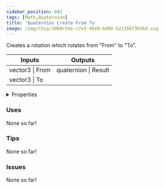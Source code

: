 ```yaml
---
sidebar_position: 692
tags: [Math,Quaternion]
title: 'Quaternion Create From To'
image: /img/chip/1069c5de-c7e3-40e0-bd90-52135873b36d.svg
---
```


Creates a rotation which rotates from "From" to "To".



<IChip uuid="1069c5de-c7e3-40e0-bd90-52135873b36d"/>

<table><thead><tr><th>Inputs</th><th>Outputs</th></tr></thead><tbody><tr><td>vector3 | From</td><td>quaternion | Result</td></tr><tr><td>vector3 | To</td><td /></tr></tbody></table>

<details>
  <summary>Properties</summary>
  <div>
    <div>
    <table>
      <tbody>
        <tr>
          <td>Is beta required?</td>
          <td>No</td>
        </tr>
        <tr>
          <td>Is chip a trolling risk?</td>
          <td>No</td>
        </tr>
        <tr>
          <td>Is chip a role assignment risk?</td>
          <td>No</td>
        </tr>
        <tr>
          <td>Chip UUID</td>
          <td>1069c5de-c7e3-40e0-bd90-52135873b36d</td>
        </tr>
        <tr>
          <td>Room availability</td>
          <td>Available everywhere</td>
        </tr>
      </tbody>
    </table>
    </div>
  </div>
</details>

### Uses

None so far!

### Tips

None so far!

### Issues

None so far!